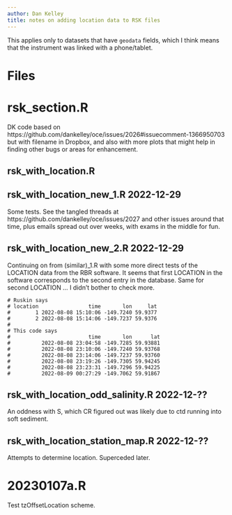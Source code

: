 ```yaml
---
author: Dan Kelley
title: notes on adding location data to RSK files
---
```


This applies only to datasets that have `geodata` fields, which I think means
that the instrument was linked with a phone/tablet.

# Files

# rsk_section.R

DK code based on https://github.com/dankelley/oce/issues/2026#issuecomment-1366950703 but with filename in Dropbox, and
also with more plots that might help in finding other bugs or areas for enhancement.


## rsk_with_location.R

## rsk_with_location_new_1.R 2022-12-29

Some tests.  See the tangled threads at
https://github.com/dankelley/oce/issues/2027 and other issues around that time,
plus emails spread out over weeks, with exams in the middle for fun.

## rsk_with_location_new_2.R 2022-12-29

Continuing on from (similar)_1.R with some more direct tests of the LOCATION data from the RBR software.  It seems that first LOCATION in the software corresponds to the second entry in the database. Same for second LOCATION ... I didn't bother to check more.

```
# Ruskin says
# location                time       lon     lat
#        1 2022-08-08 15:10:06 -149.7240 59.9377
#        2 2022-08-08 15:14:06 -149.7237 59.9376
#
# This code says
#                         time       lon      lat
#          2022-08-08 23:04:58 -149.7285 59.93881
#          2022-08-08 23:10:06 -149.7240 59.93768
#          2022-08-08 23:14:06 -149.7237 59.93760
#          2022-08-08 23:19:26 -149.7305 59.94245
#          2022-08-08 23:23:31 -149.7296 59.94225
#          2022-08-09 00:27:29 -149.7062 59.91867
```




## rsk_with_location_odd_salinity.R 2022-12-??

An oddness with S, which CR figured out was likely due to ctd running into soft sediment.

## rsk_with_location_station_map.R 2022-12-??

Attempts to determine location.  Superceded later.

# 20230107a.R

Test tzOffsetLocation scheme.

